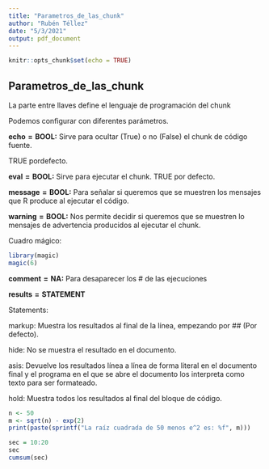 ---
title: "Parametros_de_las_chunk"
author: "Rubén Téllez"
date: "5/3/2021"
output: pdf_document
---

```{r setup, include=FALSE}
knitr::opts_chunk$set(echo = TRUE)
```

## Parametros_de_las_chunk

La parte entre llaves define el lenguaje de programación del chunk

Podemos configurar con diferentes parámetros.

$\mathbf{echo=BOOL:}$ Sirve para ocultar (True) o no (False) el chunk de código fuente. 

TRUE pordefecto. 


$\mathbf{eval=BOOL:}$ Sirve para ejecutar el chunk.
TRUE por defecto.

$\mathbf{message=BOOL:}$ Para señalar si queremos que se muestren los mensajes que R produce al ejecutar el código.

$\mathbf{warning=BOOL:}$ Nos permite decidir si queremos que se muestren lo mensajes de advertencia producidos al ejecutar el chunk.

Cuadro mágico:
```{r, magic, message=FALSE, results='markup', comment=NA , echo=FALSE}
library(magic)
magic(6)

```

$\mathbf{comment=NA:}$ Para desaparecer los # de las ejecuciones

$\mathbf{results=STATEMENT}$

Statements:

markup: Muestra los resultados al final de la línea, empezando por ## (Por defecto).

hide: No se muestra el resultado en el documento.

asis: Devuelve los resultados línea a línea de forma literal en el documento final y el programa en el que se abre el documento los interpreta como texto para ser formateado.

hold: Muestra todos los resultados al final del bloque de código.


```{r, chunk_para_raiz, comment, results='hold'}
n <- 50
m <- sqrt(n) - exp(2)
print(paste(sprintf("La raíz cuadrada de 50 menos e^2 es: %f", m)))
```

```{r, results='asis'}
sec = 10:20
sec
cumsum(sec)
```




